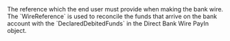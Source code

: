   

  
<ResponseField name="WireReference" type="string" >  
<MaxLength255Characters />    
The reference which the end user must provide when making the bank wire. The `WireReference` is used to reconcile the funds that arrive on the bank account with the `DeclaredDebitedFunds` in the Direct Bank Wire PayIn object.  
</ResponseField>